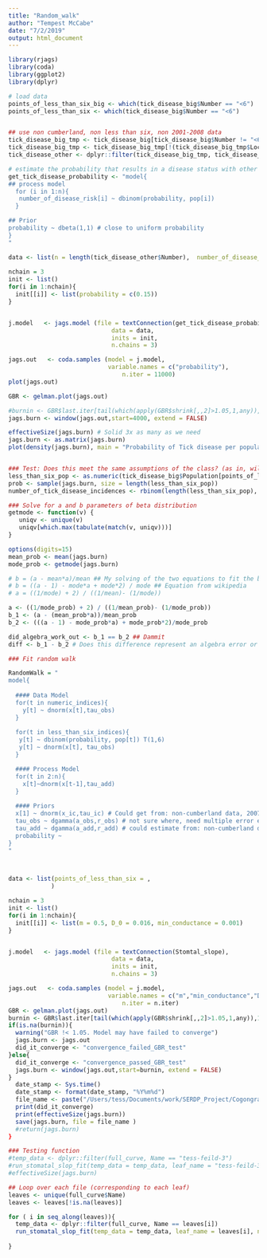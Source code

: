 ```yaml
---
title: "Random_walk"
author: "Tempest McCabe"
date: "7/2/2019"
output: html_document
---
```


```r
library(rjags)
library(coda)
library(ggplot2)
library(dplyr)
```



```r

# load data
points_of_less_than_six_big <- which(tick_disease_big$Number == "<6")
points_of_less_than_six <- which(tick_disease_big$Number == "<6")


## use non cumberland, non less than six, non 2001-2008 data
tick_disease_big_tmp <- tick_disease_big[tick_disease_big$Number != "<6",]
tick_disease_big_tmp <- tick_disease_big_tmp[!(tick_disease_big_tmp$Location %in% towns_in_cumberland),]
tick_disease_other <- dplyr::filter(tick_disease_big_tmp, tick_disease_big_tmp$Year > 2008)

# estimate the probability that results in a disease status with other population data
get_tick_disease_probability <- "model{
## process model
  for (i in 1:n){
   number_of_disease_risk[i] ~ dbinom(probability, pop[i])
  }

## Prior
probability ~ dbeta(1,1) # close to uniform probability
}
"

data <- list(n = length(tick_disease_other$Number),  number_of_disease_risk = as.numeric(tick_disease_other$Number), pop = as.numeric(tick_disease_other$Population))
  
nchain = 3
init <- list()
for(i in 1:nchain){
  init[[i]] <- list(probability = c(0.15))
}


j.model   <- jags.model (file = textConnection(get_tick_disease_probability),
                             data = data,
                             inits = init,
                             n.chains = 3)

jags.out   <- coda.samples (model = j.model,
                            variable.names = c("probability"),
                                n.iter = 11000)
plot(jags.out)

GBR <- gelman.plot(jags.out)

#burnin <- GBR$last.iter[tail(which(apply(GBR$shrink[,,2]>1.05,1,any)),1)+1] #Statement not working. 
jags.burn <- window(jags.out,start=4000, extend = FALSE)

effectiveSize(jags.burn) # Solid 3x as many as we need
jags.burn <- as.matrix(jags.burn)
plot(density(jags.burn), main = "Probability of Tick disease per population member per year")


### Test: Does this meet the same assumptions of the class? (as in, will we see numbers bounded by  1-6?)
less_than_six_pop <- as.numeric(tick_disease_big$Population[points_of_less_than_six_big])
prob <- sample(jags.burn, size = length(less_than_six_pop))
number_of_tick_disease_incidences <- rbinom(length(less_than_six_pop), less_than_six_pop, prob)

```


```r
### Solve for a and b parameters of beta distribution
getmode <- function(v) {
   uniqv <- unique(v)
   uniqv[which.max(tabulate(match(v, uniqv)))]
}

options(digits=15)
mean_prob <- mean(jags.burn)
mode_prob <- getmode(jags.burn)

# b = (a - mean*a)/mean ## My solving of the two equations to fit the beta distribution
# b = ((a - 1) - mode*a + mode*2) / mode ## Equation from wikipedia 
# a = ((1/mode) + 2) / ((1/mean)- (1/mode)) 

a <- ((1/mode_prob) + 2) / ((1/mean_prob)- (1/mode_prob))
b_1 <- (a - (mean_prob*a))/mean_prob
b_2 <- (((a - 1) - mode_prob*a) + mode_prob*2)/mode_prob

did_algebra_work_out <- b_1 == b_2 ## Dammit 
diff <- b_1 - b_2 # Does this difference represent an algebra error or random noise from sampling? 

### Fit random walk

RandomWalk = "
model{
  
  #### Data Model
  for(t in numeric_indices){
    y[t] ~ dnorm(x[t],tau_obs)
  }
  
  for(t in less_than_six_indices){
   y[t] ~ dbinom(probability, pop[t]) T(1,6)
   y[t] ~ dnorm(x[t], tau_obs)
  }

  #### Process Model
  for(t in 2:n){
    x[t]~dnorm(x[t-1],tau_add)
  }
  
  #### Priors
  x[1] ~ dnorm(x_ic,tau_ic) # Could get from: non-cumberland data, 2007 data, canadian data
  tau_obs ~ dgamma(a_obs,r_obs) # not sure where, need multiple error estimates
  tau_add ~ dgamma(a_add,r_add) # could estimate from: non-cumberland data, years we aren't useing, nearby data. 
  probability ~ 
}
"



data <- list(points_of_less_than_six = , 
            )

nchain = 3
init <- list()
for(i in 1:nchain){
  init[[i]] <- list(m = 0.5, D_0 = 0.016, min_conductance = 0.001)
}


j.model   <- jags.model (file = textConnection(Stomtal_slope),
                             data = data,
                             inits = init,
                             n.chains = 3)

jags.out   <- coda.samples (model = j.model,
                            variable.names = c("m","min_conductance","D_0", "precision"),
                                n.iter = n.iter)
GBR <- gelman.plot(jags.out)
burnin <- GBR$last.iter[tail(which(apply(GBR$shrink[,,2]>1.05,1,any)),1)+1]
if(is.na(burnin)){
  warning("GBR !< 1.05. Model may have failed to converge")
  jags.burn <- jags.out
  did_it_converge <- "convergence_failed_GBR_test" 
}else{
  did_it_converge <- "convergence_passed_GBR_test"
  jags.burn <- window(jags.out,start=burnin, extend = FALSE)
}
  date_stamp <- Sys.time()
  date_stamp <- format(date_stamp, "%Y%m%d")
  file_name <- paste("/Users/tess/Documents/work/SERDP_Project/Cogongrass_trait_sampling/Jags_output/", date_stamp, ".", "Stomatal_slope_of",".",leaf_name,".", did_it_converge, ".","JAGS_run.Rdata", sep = "")
  print(did_it_converge)
  print(effectiveSize(jags.burn))
  save(jags.burn, file = file_name )
  #return(jags.burn)
}

### Testing function
#temp_data <- dplyr::filter(full_curve, Name == "tess-feild-3")
#run_stomatal_slop_fit(temp_data = temp_data, leaf_name = "tess-feild-3", n.iter = 6000 )
#effectiveSize(jags.burn)

## Loop over each file (corresponding to each leaf)
leaves <- unique(full_curve$Name)
leaves <- leaves[!is.na(leaves)]

for ( i in seq_along(leaves)){
  temp_data <- dplyr::filter(full_curve, Name == leaves[i])
  run_stomatal_slop_fit(temp_data = temp_data, leaf_name = leaves[i], n.iter = 6000 )
 
}

```
